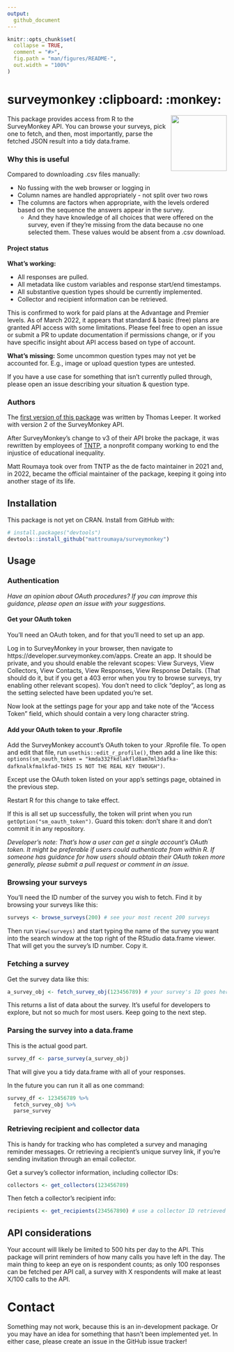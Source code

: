```yaml
---
output:
  github_document
---
```


<!-- README.md is generated from README.Rmd. Please edit that file -->

```r
knitr::opts_chunk$set(
  collapse = TRUE,
  comment = "#>",
  fig.path = "man/figures/README-",
  out.width = "100%"
)
```
# surveymonkey :clipboard: :monkey:

<img src="hex.png" align="right" style="height: 128px; margin-left: 4px;"/>

This package provides access from R to the SurveyMonkey API.  You can browse your surveys, pick one to fetch, and then, most importantly, parse the fetched JSON result into a tidy data.frame.

### Why this is useful

Compared to downloading .csv files manually:

- No fussing with the web browser or logging in
- Column names are handled appropriately - not split over two rows
- The columns are factors when appropriate, with the levels ordered based on the sequence the answers appear in the survey.
  - And they have knowledge of all choices that were offered on the survey, even if they're missing from the data because no one selected them.  These values would be absent from a .csv download.

#### Project status

**What's working:**

- All responses are pulled.
- All metadata like custom variables and response start/end timestamps.
- All substantive question types should be currently implemented.
- Collector and recipient information can be retrieved.

This is confirmed to work for paid plans at the Advantage and Premier levels. As of March 2022, it appears that standard & basic (free) plans are granted API access with some limitations. Please feel free to open an issue or submit a PR to update documentation if permissions change, or if you have specific insight about API access based on type of account.


**What's missing:** Some uncommon question types may not yet be accounted for. E.g., image or upload question types are untested.

If you have a use case for something that isn't currently pulled through, please open an issue describing your situation & question type.

### Authors

The [first version of this package](https://github.com/cloudyr/Rmonkey) was written by Thomas Leeper.  It worked with version 2 of the SurveyMonkey API.

After SurveyMonkey's change to v3 of their API broke the package, it was rewritten by employees of [TNTP](https://tntp.org), a nonprofit company working to end the injustice of educational inequality.

Matt Roumaya took over from TNTP as the de facto maintainer in 2021 and, in 2022, became the official maintainer of the package, keeping it going into another stage of its life.


## Installation

This package is not yet on CRAN.  Install from GitHub with:

``` r
# install.packages("devtools")
devtools::install_github("mattroumaya/surveymonkey")
```
 
## Usage

### Authentication

*Have an opinion about OAuth procedures?  If you can improve this guidance, please open an issue with your suggestions.*

#### Get your OAuth token

You'll need an OAuth token, and for that you'll need to set up an app.

Log in to SurveyMonkey in your browser, then navigate to https://developer.surveymonkey.com/apps.  Create an app.  It should be private, and you should enable the relevant scopes: View Surveys, View Collectors, View Contacts, View Responses, View Response Details. (That should do it, but if you get a 403 error when you try to browse surveys, try enabling other relevant scopes).  You don't need to click "deploy", as long as the setting selected have been updated you're set.

Now look at the settings page for your app and take note of the "Access Token" field, which should contain a very long character string.

#### Add your OAuth token to your .Rprofile

Add the SurveyMonkey account's OAuth token to your .Rprofile file.  To open and edit that file, run `usethis::edit_r_profile()`, then add a line like this:
`options(sm_oauth_token = "kmda332fkdlakfld8am7ml3dafka-dafknalkfmalkfad-THIS IS NOT THE REAL KEY THOUGH")`.

Except use the OAuth token listed on your app's settings page, obtained in the previous step.

Restart R for this change to take effect.

If this is all set up successfully, the token will print when you run `getOption("sm_oauth_token")`.  Guard this token: don't share it and don't commit it in any repository.

*Developer's note: That's how a user can get a single account's OAuth token.  It might be preferable if users could authenticate from within R.  If someone has guidance for how users should obtain their OAuth token more generally, please submit a pull request or comment in an issue.*


### Browsing your surveys

You'll need the ID number of the survey you wish to fetch.  Find it by browsing your surveys like this:
```r
surveys <- browse_surveys(200) # see your most recent 200 surveys
```
Then run `View(surveys)` and start typing the name of the survey you want into the search window at the top right of the RStudio data.frame viewer.  That will get you the survey's ID number.  Copy it.

### Fetching a survey

Get the survey data like this:
```r
a_survey_obj <- fetch_survey_obj(123456789) # your survey's ID goes here
```

This returns a list of data about the survey.  It's useful for developers to explore, but not so much for most users.  Keep going to the next step.

### Parsing the survey into a data.frame

This is the actual good part.
```r
survey_df <- parse_survey(a_survey_obj)
```

That will give you a tidy data.frame with all of your responses.

In the future you can run it all as one command:

```r
survey_df <- 123456789 %>%
  fetch_survey_obj %>%
  parse_survey
```

### Retrieving recipient and collector data

This is handy for tracking who has completed a survey and managing reminder messages.  Or retrieving a
recipient's unique survey link, if you're sending invitation through an email collector.

Get a survey's collector information, including collector IDs:
```r
collectors <- get_collectors(123456789)
```

Then fetch a collector's recipient info:
```r
recipients <- get_recipients(234567890) # use a collector ID retrieved in the previous step
```

## API considerations
Your account will likely be limited to 500 hits per day to the API.  This package will print reminders of how many calls you have left in the day.  The main thing to keep an eye on is respondent counts; as only 100 responses can be fetched per API call, a survey with X respondents will make at least X/100 calls to the API.


# Contact

Something may not work, because this is an in-development package.  Or you may have an idea for something that hasn't been implemented yet.  In either case, please create an issue in the GitHub issue tracker!
